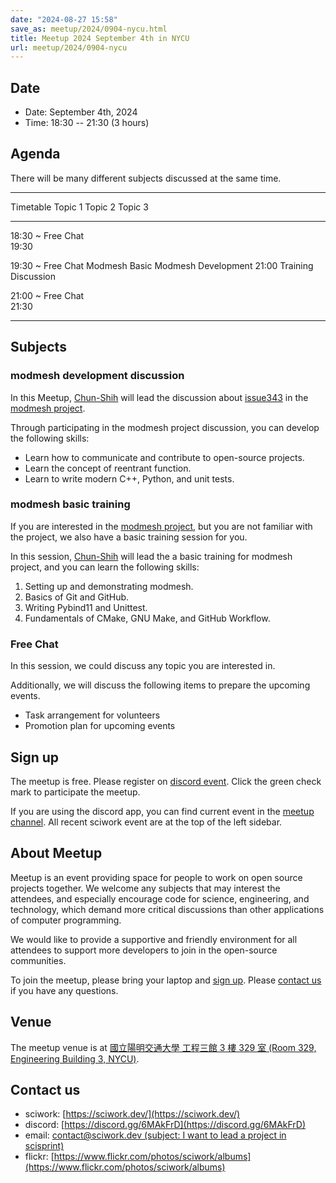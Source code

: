 ```yaml
---
date: "2024-08-27 15:58"
save_as: meetup/2024/0904-nycu.html
title: Meetup 2024 September 4th in NYCU
url: meetup/2024/0904-nycu
---
```


## Date

- Date: September 4th, 2024
- Time: 18:30 \-- 21:30 (3 hours)

## Agenda

There will be many different subjects discussed at the same time.

---

Timetable Topic 1 Topic 2 Topic 3

---

18:30 \~ Free Chat  
 19:30

19:30 \~ Free Chat Modmesh Basic Modmesh Development
21:00 Training Discussion

21:00 \~ Free Chat  
 21:30

---

## Subjects

### modmesh development discussion

In this Meetup,
[Chun-Shih](https://github.com/ThreeMonth03?tab=followers) will lead the
discussion about
[issue343](https://github.com/solvcon/modmesh/issues/343) in the
[modmesh project](https://github.com/solvcon/modmesh).

Through participating in the modmesh project discussion, you can develop
the following skills:

- Learn how to communicate and contribute to open-source projects.
- Learn the concept of reentrant function.
- Learn to write modern C++, Python, and unit tests.

### modmesh basic training

If you are interested in the [modmesh
project](https://github.com/solvcon/modmesh), but you are not familiar
with the project, we also have a basic training session for you.

In this session,
[Chun-Shih](https://github.com/ThreeMonth03?tab=followers) will lead the
a basic training for modmesh project, and you can learn the following
skills:

1.  Setting up and demonstrating modmesh.
2.  Basics of Git and GitHub.
3.  Writing Pybind11 and Unittest.
4.  Fundamentals of CMake, GNU Make, and GitHub Workflow.

### Free Chat

In this session, we could discuss any topic you are interested in.

Additionally, we will discuss the following items to prepare the
upcoming events.

- Task arrangement for volunteers
- Promotion plan for upcoming events

## Sign up

The meetup is free. Please register on [discord
event](https://discord.com/channels/730297880140578906/1007075707400237067/1279083158738042996).
Click the green check mark to participate the meetup.

If you are using the discord app, you can find current event in the
[meetup
channel](https://discordapp.com/channels/730297880140578906/1007075707400237067).
All recent sciwork event are at the top of the left sidebar.

## About Meetup

Meetup is an event providing space for people to work on open source
projects together. We welcome any subjects that may interest the
attendees, and especially encourage code for science, engineering, and
technology, which demand more critical discussions than other
applications of computer programming.

We would like to provide a supportive and friendly environment for all
attendees to support more developers to join in the open-source
communities.

To join the meetup, please bring your laptop and [sign up](#sign-up).
Please [contact us](#contact-us) if you have any questions.

## Venue

The meetup venue is at [國立陽明交通大學 工程三館 3 樓 329 室 (Room 329,
Engineering Building 3, NYCU)](https://goo.gl/maps/TgDYwohB3CBmQgww9).

<Map src="https://www.google.com/maps/embed?pb=!1m18!1m12!1m3!1d905.5596639949631!2d120.99673777209487!3d24.787280157478236!2m3!1f0!2f0!3f0!3m2!1i1024!2i768!4f13.1!3m3!1m2!1s0x3468360f96adabd7%3A0xedfd1ba0fa6c6bf7!2z5ZyL56uL6Zm95piO5Lqk6YCa5aSn5a24IOW3peeoi-S4iemkqA!5e0!3m2!1szh-TW!2stw!4v1678519228058!5m2!1szh-TW!2stw" />

## Contact us

- sciwork: [https://sciwork.dev/](https://sciwork.dev/)
- discord: [https://discord.gg/6MAkFrD](https://discord.gg/6MAkFrD)
- email: [contact@sciwork.dev (subject: I want to lead a project in
  scisprint)](mailto:contact@sciwork.dev?subject=[sciwork]%20I%20want%20to%20lead%20a%20project%20in%20scisprint)
- flickr: [https://www.flickr.com/photos/sciwork/albums](https://www.flickr.com/photos/sciwork/albums)
